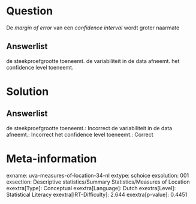 Question
========

De *margin of error* van een *confidence interval* wordt groter naarmate

Answerlist
----------

de steekproefgrootte toeneemt.
de variabiliteit in de data afneemt.
het confidence level toeneemt.

Solution
========

Answerlist
----------

de steekproefgrootte toeneemt.: Incorrect
de variabiliteit in de data afneemt.: Incorrect
het confidence level toeneemt.: Correct

Meta-information
================
exname: uva-measures-of-location-34-nl
extype: schoice
exsolution: 001
exsection: Descriptive statistics/Summary Statistics/Measures of Location
exextra[Type]: Conceptual
exextra[Language]: Dutch
exextra[Level]: Statistical Literacy
exextra[IRT-Difficulty]: 2.644
exextra[p-value]: 0.4451
